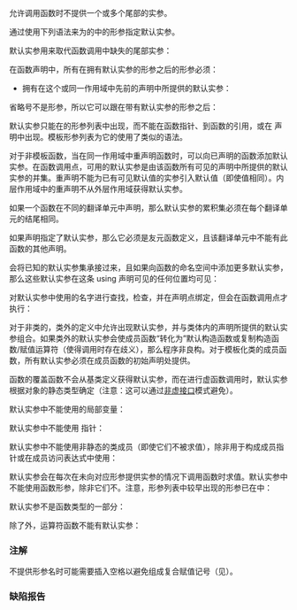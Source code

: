 {{title|默认实参}}
{{cpp/language/functions/navbar}}

允许调用函数时不提供一个或多个尾部的实参。

通过使用下列语法来为{{rlp|function|函数声明}}的{{spar sep|形参列表}}中的形参指定默认实参。

{{sdsc begin}}
{{sdsc|num=1|1=
{{spar optional|属性}} {{spar|声明说明符序列}} {{spar|声明符}} {{ttb|1==}} {{spar|初始化器}}
}}
{{sdsc|num=2|1=
{{spar optional|属性}} {{spar|声明说明符序列}} {{spar optional|抽象声明符}} {{ttb|1==}} {{spar|初始化器}}
}}
{{sdsc end}}

默认实参用来取代函数调用中缺失的尾部实参：
{{source|1=
void point(int x = 3, int y = 4);

point(1, 2); // 调用 point(1, 2)
point(1);    // 调用 point(1, 4)
point();     // 调用 point(3, 4)
}}

在函数声明中，所有在拥有默认实参的形参之后的形参必须：
* 拥有在这个或同一作用域中先前的声明中所提供的默认实参：
{{source|1=
int x(int = 1, int); // 错误：只有尾随实参能拥有默认值（假设前面没有 “x” 的声明）

void f(int n, int k = 1);
void f(int n = 0, int k); // OK：同一作用域中之前的声明为 “k” 提供了默认实参

void g(int, int = 7);

void h()
{
    void g(int = 1, int); // 错误：不在同一作用域
}
}}
{{rrev|since=c++11|
:* ...除非该形参是从某个形参包展开得到的：
{{source|1=
template&lt;class... T&gt;
struct C { void f(int n = 0, T...); };

C&lt;int&gt; c; // OK；实例化了声明 void C::f(int n = 0, int)
}}
* 或者是函数形参包：
{{source|1=
template&lt;class... T&gt;
void h(int i = 0, T... args); // OK
}}
}}

省略号不是形参，所以它可以跟在带有默认实参的形参之后：
{{source|1=
int g(int n = 0, ...); // OK
}}

默认实参只能在{{rlp|function|函数声明}}{{rev inl|since=c++11|和 {{rlp|lambda|lambda 表达式}}}}的形参列表中出现，而不能在函数指针、到函数的引用，或在 {{rlp|typedef}} 声明中出现。模板形参列表为它的{{rlp|template parameters#默认模板实参|默认模板实参}}使用了类似的语法。

对于非模板函数，当在同一作用域中重声明函数时，可以向已声明的函数添加默认实参。在函数调用点，可用的默认实参是由该函数所有可见的声明中所提供的默认实参的并集。重声明不能为已有可见默认值的实参引入默认值（即使值相同）。内层作用域中的重声明不从外层作用域获得默认实参。
{{source|1=
void f(int, int);     // #1 
void f(int, int = 7); // #2 OK：添加默认实参

void h()
{
    f(3); // #1 和 #2 在作用域中；进行对 f(3, 7) 的调用
    void f(int = 1, int); // 错误：内层作用域声明不会从外层作用域获得默认实参
}

void m()
{ // 新作用域开始
    void f(int, int); // 内层作用域声明；无默认实参。
    f(4); // 错误：调用 f(int, int) 的实参不足
    void f(int, int = 6); 
    f(4); // OK：调用 f(4, 6);
    void f(int, int = 6); // 错误：第二形参已有默认实参（即使值相同）
}

void f(int = 1, int); // #3 OK，向 #2 添加默认实参

void n()
{ // 新作用域开始
    f(); // #1、#2 和 #3 都在作用域中：调用 f(1, 7);
}
}}

如果一个{{rlp|inline|内联}}函数在不同的翻译单元中声明，那么默认实参的累积集必须在每个翻译单元的结尾相同。

{{rrev|since=c++20|
如果一个非内联函数在不同翻译单元的同一命名空间作用域中声明，那么对应的默认实参在存在时必须相同（但某些翻译单元中可以缺少一些默认实参）。
}}

如果{{rlp|friend|友元}}声明指定了默认实参，那么它必须是友元函数定义，且该翻译单元中不能有此函数的其他声明。

{{rlpsd|namespace#using 声明}}会将已知的默认实参集承接过来，且如果向函数的命名空间中添加更多默认实参，那么这些默认实参在这条 using 声明可见的任何位置均可见：
{{source|1=
namespace N
{
    void f(int, int = 1);
}

using N::f;

void g()
{
    f(7); // 调用 f(7, 1);
    f();  // 错误
}

namespace N
{
    void f(int = 2, int);
}

void h()
{
    f();  // 调用 f(2, 1);
}
}}

对默认实参中使用的名字进行查找，检查{{rlp|access|可访问性}}，并在声明点绑定，但会在函数调用点才执行：
{{source|1=
int a = 1;

int f(int);

int g(int x = f(a)); // f 的查找找到 ::f，a 的查找找到 ::a
                     // 不使用 ::a 的值，它在这里是 1

void h()
{
    a = 2;  // 更改 ::a 的值
    {
        int a = 3;
        g(); // 调用 f(2)，然后以它的结果调用 g()
    }
}
}}

对于非{{rlp|templates#模板化实体|模板化}}类的{{rlp|member functions|成员函数}}，类外的定义中允许出现默认实参，并与类体内的声明所提供的默认实参组合。如果类外的默认实参会使成员函数“转化为”默认构造函数或复制{{rev inl|since=c++11|/移动}}构造函数/赋值运算符（使得调用时存在歧义），那么程序非良构。对于模板化类的成员函数，所有默认实参必须在成员函数的初始声明处提供。
{{source|1=
class C
{
    void f(int i = 3);
    void g(int i, int j = 99);
    C(int arg); // 非默认构造函数
};

void C::f(int i = 3) {}         // 错误：默认实参已经在类作用域指定

void C::g(int i = 88, int j) {} // OK：此翻译单元中不需要实参就能调用 C::g

C::C(int arg = 1) {}            // 错误：变成了默认构造函数
}}

{{rlp|virtual|虚}}函数的覆盖函数不会从基类定义获得默认实参，而在进行虚函数调用时，默认实参根据对象的静态类型确定（注意：这可以通过[http://www.gotw.ca/publications/mill18.htm 非虚接口]模式避免）。
{{source|1=
struct Base
{
    virtual void f(int a = 7);
};

struct Derived : Base
{
    void f(int a) override;
};

void m()
{
    Derived d;
    Base&amp; b = d;
    b.f(); // OK：调用 Derived::f(7) 
    d.f(); // 错误：没有默认实参
}
}}

默认实参中不能使用{{rlp|expressions#潜在求表达式|潜在求值}}的局部变量：
{{source|1=
void f() 
{
    int n = 1;
    extern void g(int x = n); // 错误：局部变量不能是默认实参
    extern void h(int x = sizeof n); // CWG 2082 解决后 OK
}
}}

默认实参中不能使用 {{rlpt|this}} 指针：
{{source|1=
class A
{
    void f(A* p = this) {} // 错误：不能使用 this
};
}}

默认实参中不能使用非静态的类成员（即使它们不被求值），除非用于构成成员指针或在成员访问表达式中使用：
{{source|1=
int b;
 
class X
{
    int a;
    int mem1(int i = a); // 错误：不能使用非静态成员
    int mem2(int i = b); // OK：查找找到静态成员 X::b
    int mem3(int X::* i = &amp;X::a); // OK：此时可以使用非静态成员
    int mem4(int i = x.a); // OK：在成员访问表达式中使用
 
    static X x;
    static int b;
};
}}

默认实参会在每次在未向对应形参提供实参的情况下调用函数时求值。默认实参中不能使用函数形参，除非它们不{{rlp|expressions#潜在求表达式|潜在求值}}。注意，形参列表中较早出现的形参已在{{rlp|scope|作用域}}中：
{{source|1=
int a;

int f(int a, int b = a); // 错误：形参用作默认实参

int g(int a, int b = sizeof a); // CWG 2082 解决前错误
                                // CWG 2082 解决后 OK：可以用于不求值语境
}}

默认实参不是函数类型的一部分：
{{source|1=
int f(int = 0);

void h()
{
    int j = f(1);
    int k = f(); // 调用 f(0);
}

int (*p1)(int) = &amp;f;
int (*p2)()    = &amp;f; // 错误：f 的类型是 int(int)
}}

除了{{rlp|operator other#内建的函数调用运算符|函数调用运算符}}{{rev inl|since=c++23|和{{rlp|operator member access#内建的下标运算符|下标运算符}}}}外，运算符函数不能有默认实参：
{{source|1=
class C
{
    int operator++(int i = 0); // 非良构
    int operator[](int j = 0); // C++23 起 OK
    int operator()(int k = 0); // OK
};
}}

{{rrev|since=c++23|
{{rlps|member functions#显式对象形参}}不能有默认实参：
{{source|1=
struct S { void f(this const S&amp; = S{}); }; // 非良构
}}
}}

===注解===
不提供形参名时可能需要插入空格以避免组成复合赋值记号（见{{rlpsd|translation phases#最大吞噬}}）。
{{source|1=
void f1(int*=0);         // 错误，会组成 “*=”
void g1(const int&amp;=0);   // 错误，会组成 “&amp;=”
void f2(int* = 0);       // OK
void g2(const int&amp; = 0); // OK
void h(int&amp;&amp;=0);         // 即使没有空格也 OK，“&amp;&amp;” 是单独的记号
}}

===缺陷报告===
{{dr list begin}}
{{dr list item|wg=cwg|dr=217|std=C++98|before=默认实参可以添加到类模板的非模板成员函数中|after=已禁止}}
{{dr list item|wg=cwg|dr=1344|std=C++98|before=成员函数的类外定义中添加的默认实参可以将它变成特殊成员函数|after=已禁止}}
{{dr list item|wg=cwg|dr=1716|std=C++98|before=默认实参会在每次调用函数时都会求值，&lt;br&gt;即使调用方已经为对应形参提供了实参|after=只有在没有为对应形参提供&lt;br&gt;实参的情况下才会求值}}
{{dr list item|wg=cwg|dr=2082|std=C++98|before=默认实参在不求值语境中不能使用局部变量和之前的形参|after=可以在不求值语境中使用}}
{{dr list item|wg=cwg|dr=2233|std=C++11|before=从形参包展开的形参不能在有默认实参的形参之后出现|after=可以出现}}
{{dr list item|wg=cwg|dr=2683|std=C++98|before=类模板的嵌套类的成员函数的类外定义可以使用默认实参|after=已禁止}}
{{dr list end}}

{{langlinks|en|es|ja|ru}}
